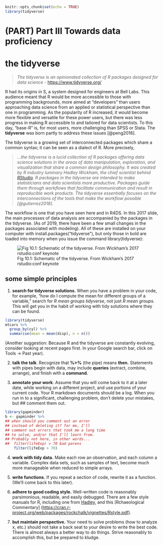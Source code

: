 ```r
knitr::opts_chunk$set(echo = TRUE)
library(tidyverse)
```
# (PART) Part III Towards data proficiency {.unnumbered}

# the tidyverse

> *The tidyverse is an opinionated collection of R packages designed for data science -* <https://www.tidyverse.org/>

R had its origins in S, a system designed for engineers at Bell Labs. This audience meant that R would be more accessible to those with programming backgrounds, more aimed at "developers" than users approaching data science from an applied or statistical perspective than one in programming. As the popularity of R increased, it would become more flexible and versatile for these power users, but there was less progress in making R accessible to and tailored for data scientists. To this day, "base-R" is, for most users, more challenging than SPSS or Stata. The **tidyverse** was born partly to address these issues [@peng2018].

The tidyverse is a growing set of interconnected packages which share a common syntax; it can be seen as a dialect of R. More precisely,

> *...the tidyverse is a lucid collection of R packages offering data science solutions in the areas of data manipulation, exploration, and visualization that share a common design philosophy. It was created by R industry luminary Hadley Wickham, the chief scientist behind [RStudio](https://www.rstudio.com/). R packages in the tidyverse are intended to make statisticians and data scientists more productive. Packages guide them through workflows that facilitate communication and result in reproducible work products. The tidyverse essentially focuses on the interconnections of the tools that make the workflow possible [@gutierrez2018].*

The workflow is one that you have seen here and in R4DS. In this 2017 slide, the main processes of data analysis are accompanied by the packages in the tidyverse. (As of 2019, there have been a few small changes in the packages associated with modeling). All of these are installed on your computer with install.packages("tidyverse"), but only those in bold are loaded into memory when you issue the command library(tidyverse):

![Fig 10.1: Schematic of the tidyverse. From Wickham's 2017 rstudio:conf keynote](images/tidyworld.PNG)

## some simple principles

1)  **search for tidyverse solutions.** When you have a problem in your code, for example, "how do I compute the mean for different groups of a variable," search for *R mean groups tidyverse*, not just *R mean groups.* This will get you in the habit of working with tidy solutions where they can be found.

```r
library(tidyverse)
mtcars %>%
  group_by(cyl) %>%
  summarise(mean = mean(disp), n = n())
```

(Another suggestion: Because R and the tidyverse are constantly evolving, consider looking at recent pages first. In your Google search bar, click on Tools -\> Past year).

2)  **talk the talk**. Recognize that **%\>%** (the pipe) means **then.** Statements with pipes begin with data, may include **queries** (extract, combine, arrange), and finish with a **command.**

3)  **annotate your work**. Assume that you will come back to it at a later date, while working on a different project, and use portions of your current code. Your R markdown documents should be a log. When you run in to a significant, challenging problem, don't delete your mistakes, but \#\# comment them out.\

```r
library(gapminder)
b <- gapminder %>% 
## when should you comment out an error
## instead of deleting it? for me, I'll 
## comment out errors that took me a long time 
## to solve, and/or that I'll learn from. 
## Probably not here, in other words...
##  filter(lifeExp) > 70 bad parens
    filter(lifeExp > 70)
```

4)  **work with tidy data.** Make each row an observation, and each column a variable. Complex data sets, such as samples of text, become much more manageable when reduced to simple arrays.

5)  **write functions.** If you repeat a section of code, rewrite it as a function. (We'll come back to this later).

6)  **adhere to good coding style.** Well-written code is reasonably parsimonious, readable, and easily debugged. There are a few style manuals for R, including one from [Hadley](http://adv-r.had.co.nz/Style.html), and this [Rchaeological Commentary] (<https://cran.r-project.org/web/packages/rockchalk/vignettes/Rstyle.pdf>).

7)  **but maintain perspective.** Your need to solve problems (how to analyze x, etc.) should not take a back seat to your desire to write the best code. There is almost always a better way to do things. Strive reasonably to accomplish this, but be prepared to kludge.

